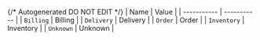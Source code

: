 {/* Autogenerated DO NOT EDIT  */}
| Name        | Value       |
| ----------- | ----------- |
| `Billing`   | Billing     |
| `Delivery`  | Delivery    |
| `Order`     | Order       |
| `Inventory` | Inventory   |
| `Unknown`   | Unknown     |